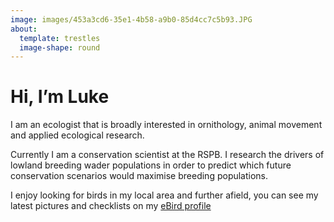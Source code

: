 ```yaml
---
image: images/453a3cd6-35e1-4b58-a9b0-85d4cc7c5b93.JPG
about:
  template: trestles
  image-shape: round
---
```


# Hi, I'm Luke

I am an ecologist that is broadly interested in ornithology, animal movement and applied ecological research.

Currently I am a conservation scientist at the RSPB. I research the drivers of lowland breeding wader populations in order to predict which future conservation scenarios would maximise breeding populations.

I enjoy looking for birds in my local area and further afield, you can see my latest pictures and checklists on my [eBird profile](https://ebird.org/profile/MTEyNDg3Ng/world)
